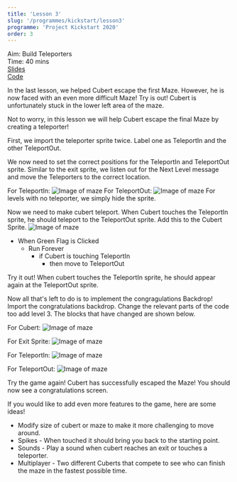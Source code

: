 ```yaml
---
title: 'Lesson 3'
slug: '/programmes/kickstart/lesson3'
programme: 'Project Kickstart 2020'
order: 3
---
```


Aim: Build Teleporters  
Time: 40 mins  
[Slides]()  
[Code]()

In the last lesson, we helped Cubert escape the first Maze. However, he is now faced with an even more difficult Maze! Try is out! Cubert is unfortunately stuck in the lower left area of the maze.

Not to worry, in this lesson we will help Cubert escape the final Maze by creating a teleporter!

First, we import the teleporter sprite twice. Label one as TeleportIn and the other TeleportOut.

We now need to set the correct positions for the TeleportIn and TeleportOut sprite. Similar to the exit sprite, we listen out for the Next Level message and move the Teleporters to the correct location.

For TeleportIn:
![Image of maze](./media/lesson3.1.png)
For TeleportOut:
![Image of maze](./media/lesson3.2.png)
For levels with no teleporter, we simply hide the sprite.

Now we need to make cubert teleport. When Cubert touches the TeleportIn sprite, he should teleport to the TeleportOut sprite. Add this to the Cubert Sprite.
![Image of maze](./media/lesson3.3.png)
* When Green Flag is Clicked
    * Run Forever
        * if Cubert is touching TeleportIn
            * then move to TeleportOut

Try it out! When cubert touches the TeleportIn sprite, he should appear again at the TeleportOut sprite.

Now all that's left to do is to implement the congragulations Backdrop! Import the congratulations backdrop. Change the relevant parts of the code too add level 3. The blocks that have changed are shown below.

For Cubert:
![Image of maze](./media/lesson3.4.png)

For Exit Sprite:
![Image of maze](./media/lesson3.5.png)

For TeleportIn:
![Image of maze](./media/lesson3.6.png)

For TeleportOut:
![Image of maze](./media/lesson3.7.png)

Try the game again! Cubert has successfully escaped the Maze!
You should now see a congratulations screen.

If you would like to add even more features to the game, here are some ideas!
* Modify size of cubert or maze to make it more challenging to move around.
* Spikes - When touched it should bring you back to the starting point.
* Sounds - Play a sound when cubert reaches an exit or touches a teleporter.
* Multiplayer - Two different Cuberts that compete to see who can finish the maze in the fastest possible time.